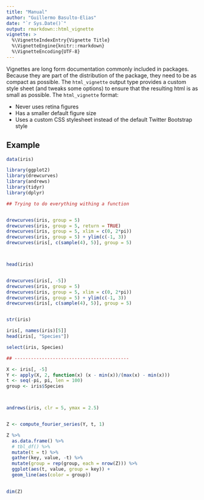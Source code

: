 ```yaml
---
title: "Manual"
author: "Guillermo Basulto-Elias"
date: "`r Sys.Date()`"
output: rmarkdown::html_vignette
vignette: >
  %\VignetteIndexEntry{Vignette Title}
  %\VignetteEngine{knitr::rmarkdown}
  %\VignetteEncoding{UTF-8}
---
```


Vignettes are long form documentation commonly included in packages. Because they are part of the distribution of the package, they need to be as compact as possible. The `html_vignette` output type provides a custom style sheet (and tweaks some options) to ensure that the resulting html is as small as possible. The `html_vignette` format:

- Never uses retina figures
- Has a smaller default figure size
- Uses a custom CSS stylesheet instead of the default Twitter Bootstrap style

## Example

```r

data(iris)

library(ggplot2)
library(drewcurves)
library(andrews)
library(tidyr)
library(dplyr)

## Trying to do everything withing a function


drewcurves(iris, group = 5)
drewcurves(iris, group = 5, return = TRUE)
drewcurves(iris, group = 5, xlim = c(0, 2*pi))
drewcurves(iris, group = 5) + ylim(c(-1, 3))
drewcurves(iris[, c(sample(4), 5)], group = 5) 



head(iris)


drewcurves(iris[, -5])
drewcurves(iris, group = 5)
drewcurves(iris, group = 5, xlim = c(0, 2*pi))
drewcurves(iris, group = 5) + ylim(c(-1, 3))
drewcurves(iris[, c(sample(4), 5)], group = 5) 


str(iris)

iris[, names(iris)[5]]
head(iris[, "Species"])

select(iris, Species)

## ------------------------------------------

X <- iris[, -5]
Y <- apply(X, 2, function(x) (x - min(x))/(max(x) - min(x)))
t <- seq(-pi, pi, len = 100)
group <- iris$Species



andrews(iris, clr = 5, ymax = 2.5)


Z <- compute_fourier_series(Y, t, 1)

Z %>%
  as.data.frame() %>%
  # tbl_df() %>%
  mutate(t = t) %>%
  gather(key, value, -t) %>%
  mutate(group = rep(group, each = nrow(Z))) %>%
  ggplot(aes(t, value, group = key)) + 
  geom_line(aes(color = group))
  

dim(Z)


```

